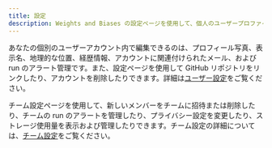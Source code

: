 ```yaml
---
title: 設定
description: Weights and Biases の設定ページを使用して、個人のユーザープロファイルまたはチーム設定をカスタマイズします。
---
```


あなたの個別のユーザーアカウント内で編集できるのは、プロフィール写真、表示名、地理的な位置、経歴情報、アカウントに関連付けられたメール、および run のアラート管理です。また、設定ページを使用して GitHub リポジトリをリンクしたり、アカウントを削除したりできます。詳細は[ユーザー設定](/ja/platform/app/settings-page/user-settings/)をご覧ください。

チーム設定ページを使用して、新しいメンバーをチームに招待または削除したり、チームの run のアラートを管理したり、プライバシー設定を変更したり、ストレージ使用量を表示および管理したりできます。チーム設定の詳細については、[チーム設定](/ja/platform/app/settings-page/teams/)をご覧ください。